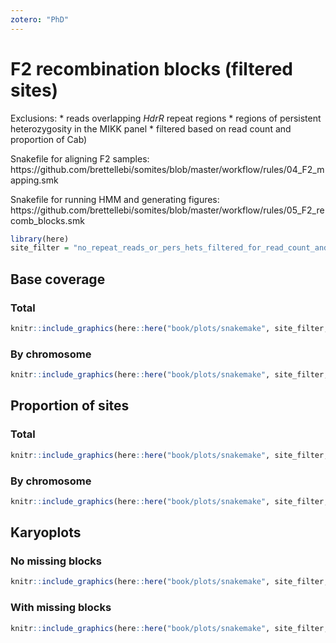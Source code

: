 ```yaml
---
zotero: "PhD"
---
```


# F2 recombination blocks (filtered sites)

Exclusions:
*   reads overlapping *HdrR* repeat regions
*   regions of persistent heterozygosity in the MIKK panel
*   filtered based on read count and proportion of Cab)

Snakefile for aligning F2 samples: https://github.com/brettellebi/somites/blob/master/workflow/rules/04_F2_mapping.smk

Snakefile for running HMM and generating figures: https://github.com/brettellebi/somites/blob/master/workflow/rules/05_F2_recomb_blocks.smk

```r
library(here)
site_filter = "no_repeat_reads_or_pers_hets_filtered_for_read_count_and_cab_prop"
```

## Base coverage

### Total

```r
knitr::include_graphics(here::here("book/plots/snakemake", site_filter, "5000/base_cov_total.png"))
```

### By chromosome

```r
knitr::include_graphics(here::here("book/plots/snakemake", site_filter, "5000/base_cov_by_chrom.png"))
```

## Proportion of sites

### Total

```r
knitr::include_graphics(here::here("book/plots/snakemake", site_filter, "5000/prop_sites_total.png"))
```

### By chromosome

```r
knitr::include_graphics(here::here("book/plots/snakemake", site_filter, "5000/prop_sites_by_chrom.png"))
```

## Karyoplots

### No missing blocks

```r
knitr::include_graphics(here::here("book/plots/snakemake", site_filter, "5000/karyoplot_no_missing.png"))
```

### With missing blocks

```r
knitr::include_graphics(here::here("book/plots/snakemake", site_filter, "5000/karyoplot_with_missing.png"))
```


